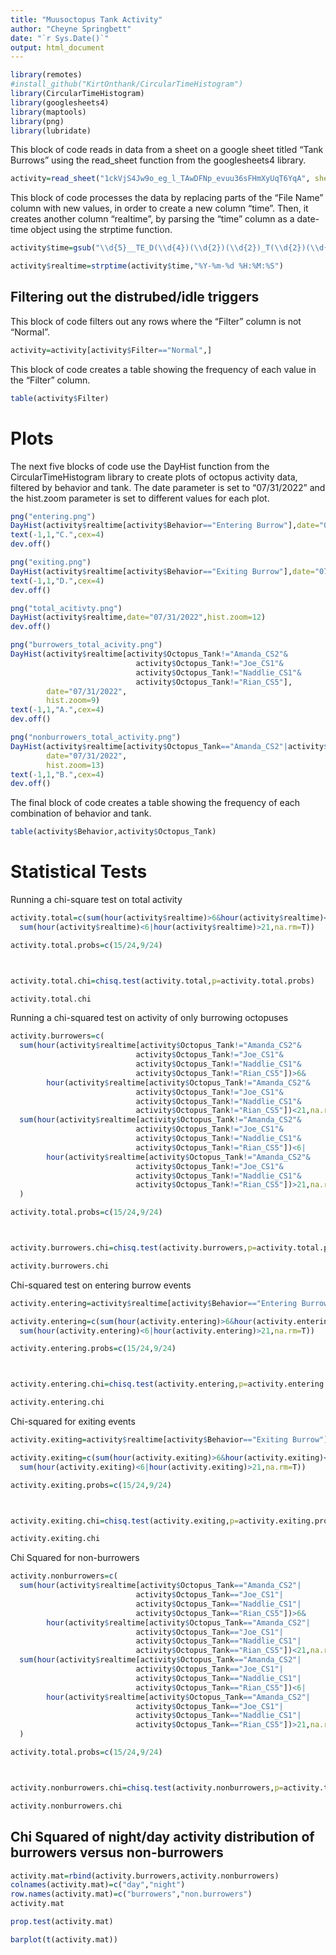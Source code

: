 ```yaml
---
title: "Muusoctopus Tank Activity"
author: "Cheyne Springbett"
date: "`r Sys.Date()`"
output: html_document
---
```



```r
library(remotes)
#install_github("KirtOnthank/CircularTimeHistogram")
library(CircularTimeHistogram)
library(googlesheets4)
library(maptools)
library(png)
library(lubridate)
```

This block of code reads in data from a sheet on a google sheet titled "Tank Burrows" using the read_sheet function from the googlesheets4 library.
```r
activity=read_sheet("1ckVjS4Jw9o_eg_l_TAwDFNp_evuu36sFHmXyUqT6YqA", sheet="Tank Burrows")
```


This block of code processes the data by replacing parts of the "File Name" column with new values, in order to create a new column "time". Then, it creates another column "realtime", by parsing the "time" column as a date-time object using the strptime function.
```r
activity$time=gsub("\\d{5}__TE_D(\\d{4})(\\d{2})(\\d{2})_T(\\d{2})(\\d{2})(\\d{2}).*","\\1-\\2-\\3 \\4:\\5:\\6", activity$`File Name`)

activity$realtime=strptime(activity$time,"%Y-%m-%d %H:%M:%S")
```

## Filtering out the distrubed/idle triggers
This block of code filters out any rows where the "Filter" column is not "Normal".
```r
activity=activity[activity$Filter=="Normal",]
```



This block of code creates a table showing the frequency of each value in the "Filter" column.
```r
table(activity$Filter)
```

# Plots
The next five blocks of code use the DayHist function from the CircularTimeHistogram library to create plots of octopus activity data, filtered by behavior and tank. The date parameter is set to "07/31/2022" and the hist.zoom parameter is set to different values for each plot.
```r
png("entering.png")
DayHist(activity$realtime[activity$Behavior=="Entering Burrow"],date="07/31/2022",hist.zoom=4.5)
text(-1,1,"C.",cex=4)
dev.off()
```

```r
png("exiting.png")
DayHist(activity$realtime[activity$Behavior=="Exiting Burrow"],date="07/31/2022",hist.zoom=4)
text(-1,1,"D.",cex=4)
dev.off()
```


```r
png("total_acitivty.png")
DayHist(activity$realtime,date="07/31/2022",hist.zoom=12)
dev.off()
```


```r
png("burrowers_total_acivity.png")
DayHist(activity$realtime[activity$Octopus_Tank!="Amanda_CS2"&
                            activity$Octopus_Tank!="Joe_CS1"&
                            activity$Octopus_Tank!="Naddlie_CS1"&
                            activity$Octopus_Tank!="Rian_CS5"],
        date="07/31/2022",
        hist.zoom=9)
text(-1,1,"A.",cex=4)
dev.off()
```


```r
png("nonburrowers_total_activity.png")
DayHist(activity$realtime[activity$Octopus_Tank=="Amanda_CS2"|activity$Octopus_Tank=="Joe_CS1"|activity$Octopus_Tank=="Naddlie_CS1"|activity$Octopus_Tank=="Rian_CS5"],
        date="07/31/2022",
        hist.zoom=13)
text(-1,1,"B.",cex=4)
dev.off()
```


The final block of code creates a table showing the frequency of each combination of behavior and tank.
```r
table(activity$Behavior,activity$Octopus_Tank)
```


# Statistical Tests

Running a chi-square test on total activity
```r
activity.total=c(sum(hour(activity$realtime)>6&hour(activity$realtime)<21,na.rm=T),
  sum(hour(activity$realtime)<6|hour(activity$realtime)>21,na.rm=T))

activity.total.probs=c(15/24,9/24)



activity.total.chi=chisq.test(activity.total,p=activity.total.probs)

activity.total.chi
```



Running a chi-squared test on activity of only burrowing octopuses
```r
activity.burrowers=c(
  sum(hour(activity$realtime[activity$Octopus_Tank!="Amanda_CS2"&
                            activity$Octopus_Tank!="Joe_CS1"&
                            activity$Octopus_Tank!="Naddlie_CS1"&
                            activity$Octopus_Tank!="Rian_CS5"])>6&
        hour(activity$realtime[activity$Octopus_Tank!="Amanda_CS2"&
                            activity$Octopus_Tank!="Joe_CS1"&
                            activity$Octopus_Tank!="Naddlie_CS1"&
                            activity$Octopus_Tank!="Rian_CS5"])<21,na.rm=T),
  sum(hour(activity$realtime[activity$Octopus_Tank!="Amanda_CS2"&
                            activity$Octopus_Tank!="Joe_CS1"&
                            activity$Octopus_Tank!="Naddlie_CS1"&
                            activity$Octopus_Tank!="Rian_CS5"])<6|
        hour(activity$realtime[activity$Octopus_Tank!="Amanda_CS2"&
                            activity$Octopus_Tank!="Joe_CS1"&
                            activity$Octopus_Tank!="Naddlie_CS1"&
                            activity$Octopus_Tank!="Rian_CS5"])>21,na.rm=T)
  )

activity.total.probs=c(15/24,9/24)



activity.burrowers.chi=chisq.test(activity.burrowers,p=activity.total.probs)

activity.burrowers.chi
```

Chi-squared test on entering burrow events
```r
activity.entering=activity$realtime[activity$Behavior=="Entering Burrow"]

activity.entering=c(sum(hour(activity.entering)>6&hour(activity.entering)<21,na.rm=T),
  sum(hour(activity.entering)<6|hour(activity.entering)>21,na.rm=T))

activity.entering.probs=c(15/24,9/24)



activity.entering.chi=chisq.test(activity.entering,p=activity.entering.probs)

activity.entering.chi
```
Chi-squared for exiting events
```r
activity.exiting=activity$realtime[activity$Behavior=="Exiting Burrow"]

activity.exiting=c(sum(hour(activity.exiting)>6&hour(activity.exiting)<21,na.rm=T),
  sum(hour(activity.exiting)<6|hour(activity.exiting)>21,na.rm=T))

activity.exiting.probs=c(15/24,9/24)



activity.exiting.chi=chisq.test(activity.exiting,p=activity.exiting.probs)

activity.exiting.chi
```

Chi Squared for non-burrowers

```r
activity.nonburrowers=c(
  sum(hour(activity$realtime[activity$Octopus_Tank=="Amanda_CS2"|
                            activity$Octopus_Tank=="Joe_CS1"|
                            activity$Octopus_Tank=="Naddlie_CS1"|
                            activity$Octopus_Tank=="Rian_CS5"])>6&
        hour(activity$realtime[activity$Octopus_Tank=="Amanda_CS2"|
                            activity$Octopus_Tank=="Joe_CS1"|
                            activity$Octopus_Tank=="Naddlie_CS1"|
                            activity$Octopus_Tank=="Rian_CS5"])<21,na.rm=T),
  sum(hour(activity$realtime[activity$Octopus_Tank=="Amanda_CS2"|
                            activity$Octopus_Tank=="Joe_CS1"|
                            activity$Octopus_Tank=="Naddlie_CS1"|
                            activity$Octopus_Tank=="Rian_CS5"])<6|
        hour(activity$realtime[activity$Octopus_Tank=="Amanda_CS2"|
                            activity$Octopus_Tank=="Joe_CS1"|
                            activity$Octopus_Tank=="Naddlie_CS1"|
                            activity$Octopus_Tank=="Rian_CS5"])>21,na.rm=T)
  )

activity.total.probs=c(15/24,9/24)



activity.nonburrowers.chi=chisq.test(activity.nonburrowers,p=activity.total.probs)

activity.nonburrowers.chi

```
## Chi Squared of night/day activity distribution of burrowers versus non-burrowers
```r

activity.mat=rbind(activity.burrowers,activity.nonburrowers)
colnames(activity.mat)=c("day","night")
row.names(activity.mat)=c("burrowers","non.burrowers")
activity.mat

prop.test(activity.mat)

```


```r
barplot(t(activity.mat))
```



